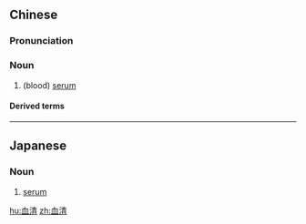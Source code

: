 ==Chinese==
{{zh-forms}}

===Pronunciation===
{{zh-pron
|m=血qīng
|c=hyut3 cing1
|mn=hiat-chheng
|cat=n
}}

===Noun===
{{zh-noun}}

# (blood) [[serum]]

====Derived terms====
{{zh-der|免疫血清|血清素}}

{{zh-cat|Physiology}}

----

==Japanese==
{{ja-kanjitab|けつ|k1=けっ|せい|yomi=on}}

===Noun===
{{ja-noun|けっせい}}

# [[serum]] {{gloss|blood serum}}

[[hu:血清]]
[[zh:血清]]